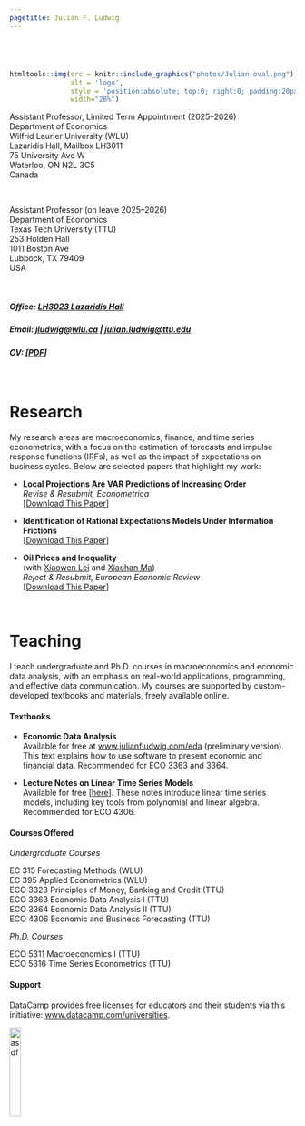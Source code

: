 ```yaml
---
pagetitle: Julian F. Ludwig
---
```






###### $~$

```r
htmltools::img(src = knitr::include_graphics("photos/Julian oval.png"),
               alt = 'logo',
               style = 'position:absolute; top:0; right:0; padding:20px;',
               width="28%")
```



Assistant Professor, Limited Term Appointment (2025–2026) \
Department of Economics \
Wilfrid Laurier University (WLU) \
Lazaridis Hall, Mailbox LH3011 \
75 University Ave W \
Waterloo, ON N2L 3C5 \
Canada

<br>

Assistant Professor (on leave 2025–2026) \
Department of Economics \
Texas Tech University (TTU) \
253 Holden Hall \
1011 Boston Ave \
Lubbock, TX 79409 \
USA

<br>


##### Office: [LH3023 Lazaridis Hall](https://www.wlu.ca/academics/faculties/lazaridis-school-of-business-and-economics/assets/resources/lazaridis-hall.html){target="_blank"}
<!-- ##### Office: [253 Holden Hall](http://www.ttu.edu/map/?b=Holden%20Hall){target="_blank"} -->

<!-- ##### Email: julian.ludwig@ttu.edu -->
##### Email: [jludwig@wlu.ca](mailto:jludwig@wlu.ca) | [julian.ludwig@ttu.edu](mailto:julian.ludwig@ttu.edu)


##### CV: [[PDF](cv/CV Ludwig.pdf){target="_blank"}]



<br>


# Research

My research areas are macroeconomics, finance, and time series econometrics, with a focus on the estimation of forecasts and impulse response functions (IRFs), as well as the impact of expectations on business cycles. Below are selected papers that highlight my work:


- **Local Projections Are VAR Predictions of Increasing Order**  
*Revise & Resubmit, Econometrica*  
[[Download This Paper](https://papers.ssrn.com/sol3/abstract_id=4882149){target="_blank"}]

- **Identification of Rational Expectations Models Under Information Frictions**  
[[Download This Paper](research/Ludwig ID of RE Models under IF.pdf){target="_blank"}]

- **Oil Prices and Inequality**  
(with [Xiaowen Lei](https://sites.google.com/site/lysfxiaowen/home){target="_blank"} and [Xiaohan Ma](https://sites.google.com/view/xiaohanma){target="_blank"})  
*Reject & Resubmit, European Economic Review*  
[[Download This Paper](research/LLM2025.pdf){target="_blank"}]

<!-- - **The Effects of Expectation: Evidence from Text-Based Infectious Disease Data**   -->
<!-- (with [Ram Joshi](https://www.linkedin.com/in/ram-joshi-694b09158/){target="_blank"} and [Xiaohan Ma](https://sites.google.com/view/xiaohanma){target="_blank"})   -->
<!-- [[Download This Paper](https://ssrn.com/abstract=4844096){target="_blank"}] -->

<!-- - **Diverging Macroeconomic Expectations and Business Cycles**   -->
<!-- (with [Xiaohan Ma](https://sites.google.com/view/xiaohanma){target="_blank"})   -->
<!-- [[Download This Paper](https://ssrn.com/abstract=4739011){target="_blank"}] -->



$~$

# Teaching


I teach undergraduate and Ph.D. courses in macroeconomics and economic data analysis, with an emphasis on real-world applications, programming, and effective data communication. My courses are supported by custom-developed textbooks and materials, freely available online.


#### Textbooks


- **Economic Data Analysis**  
Available for free at [www.julianfludwig.com/eda](https://www.julianfludwig.com/eda){target="_blank"} (preliminary version). This text explains how to use software to present economic and financial data. Recommended for ECO 3363 and 3364.

- **Lecture Notes on Linear Time Series Models**  
Available for free [[here](teaching/arima.pdf){target="_blank"}]. These notes introduce linear time series models, including key tools from polynomial and linear algebra. Recommended for ECO 4306.


#### Courses Offered

*Undergraduate Courses*

EC 315 Forecasting Methods (WLU) \
EC 395 Applied Econometrics (WLU) \
ECO 3323 Principles of Money, Banking and Credit (TTU) \
ECO 3363 Economic Data Analysis I (TTU) \
ECO 3364 Economic Data Analysis II (TTU) \
ECO 4306 Economic and Business Forecasting (TTU) \

*Ph.D. Courses*

ECO 5311 Macroeconomics I (TTU) \
ECO 5316 Time Series Econometrics (TTU)



<!-- #### Course Software -->

<!-- [![asdf](icons/blackboard.png){width=6%}](https://ttu.blackboard.com/){target="_blank"} -->
<!-- &nbsp; &nbsp;&nbsp;&nbsp; -->
<!-- [![asdf](icons/datacamp.png){width=15%}](https://app.datacamp.com/learn/){target="_blank"} -->
<!-- &nbsp; &nbsp;&nbsp;&nbsp; -->
<!-- [![asdf](icons/r.png){width=5%}](https://www.r-project.org/){target="_blank"} -->
<!-- &nbsp; &nbsp;&nbsp;&nbsp;&nbsp; -->
<!-- [![asdf](icons/rstudio.png){width=11%}](https://posit.co/products/open-source/rstudio/){target="_blank"} -->
<!-- &nbsp; &nbsp;&nbsp;&nbsp; -->
<!-- [![asdf](icons/pearsonmylab.png){width=21%}](https://mlm.pearson.com/northamerica/myeconlab/){target="_blank"} -->



#### Support

DataCamp provides free licenses for educators and their students via this initiative: [www.datacamp.com/universities](https://www.datacamp.com/universities){target="_blank"}.

[![asdf](icons/datacampclassroom.png){width=20%}](https://www.datacamp.com/universities){target="_blank"}









